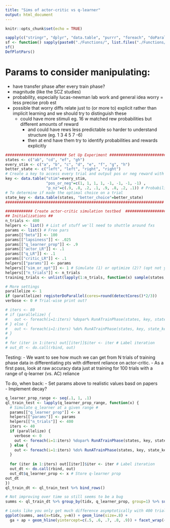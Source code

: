```yaml
---
title: "Sims of actor-critic vs q-learner"
output: html_document
---
```


```r
knitr::opts_chunk$set(echo = TRUE)
``` 

```r
sapply(c("stringr", "dplyr", "data.table", "purrr", "foreach", "doParallel", "ggplot2"), require, character=TRUE)
sf <- function() sapply(paste0("./Functions/", list.files("./Functions/", recursive=TRUE)), source) # Source all fxs
sf()
DefPlotPars()
```

# Params to consider manipulating:  
- have transfer phase after every train phase?
- magnitude (like the SCZ studies)   
- probability, especially lucas-newman lab work and general idea worry = less precise prob est  
- possible that worry diffs relate just to (or more to) explicit rather than implicit learning and we should try to 
distinguish these  
  - could have more stimuli eg. 16 w matched rew probabilities but different amounts of reward  
    - and could have rews less predictable so harder to understand structure (eg. 1 3 4 5 7 -6)  
    - then at end have them try to identify probabilities and rewards explicitly  




```r
########################### Set Up Experiment ###########################
states <- c("ab", "cd", "ef", "gh")
every_stim <- c("a", "b", "c", "d", "e", "f", "g", "h")
better_state <- c("left", "left", "right", "right")
# Create a key to access every trial and output pos or neg reward with the appropriate probability  
key <- data.table("stim"=every_stim, 
                  "pos_or_neg"=c(1, 1, 1, 1, -1, -1, -1, -1) , 
                  "p_nz"=c(.9, .8, .2, .1, .9, .8, .2, .1)) # Probability of non-zero outcome
# To determine if made the optimal choice on a trial
state_key <- data.table(states, "better_choice"=better_state)
######################################################################

############ Create actor-critic simulation testbed  ##################
## Initializations ##
n_trials <- 400
helpers <- list() # List of stuff we'll need to shuttle around fxs 
params <- list() # Free pars
params[["beta"]] <- 100
params[["lapsiness"]] <- .025
params[["q_learner_prop"]] <- .9
params[["actor_LR"]] <- .1
params[["q_LR"]] <- .1
params[["critic_LR"]] <- .1
helpers[["params"]] <- params
helpers[["sim_or_opt"]] <- 1 # Simulate (1) or optimize (2)? (opt not yet built)
helpers[["n_trials"]] <- n_trials
training_trials <- unlist(lapply(1:n_trials, function(x) sample(states, 1))) # 1 training phase

# More settings
parallelize <- 1
if (parallelize) registerDoParallel(cores=round(detectCores()*2/3))
verbose <- 0 # Trial-wise print out?

# iters <- 80
# if (parallelize) {
#   out <- foreach(i=1:iters) %dopar% RunATrainPhase(states, key, state_key, helpers, verbose)   
# } else {
#   out <- foreach(i=1:iters) %do% RunATrainPhase(states, key, state_key, helpers, verbose)   
# }
# 
# for (iter in 1:iters) out[[iter]]$iter <- iter # Label iteration
# out_dt <- do.call(rbind, out)
```

Testing: 
- We want to see how much we can get from N trials of training phase data in differentiating pts with different reliance on actor-critic. 
  - As a first pass, look at raw accuracy data just at training for 100 trials with a range of q-learner (vs. AC) reliance  


To do, when back: 
- Set params above to realistic values basd on papers  
- Implement decay?  

```r
q_learner_prop_range <- seq(.1, 1, .1)
ql_train_test <- lapply(q_learner_prop_range, function(x) {
  # Simulate q_learner at a given range #
  params[["q_learner_prop"]] <- x
  helpers[["params"]] <- params
  helpers[["n_trials"]] <- 400
  iters <- 40
  if (parallelize) {
    verbose <- 0
    out <- foreach(i=1:iters) %dopar% RunATrainPhase(states, key, state_key, helpers, verbose)   
  } else {
    out <- foreach(i=1:iters) %do% RunATrainPhase(states, key, state_key, helpers, verbose)   
  }
  
  for (iter in 1:iters) out[[iter]]$iter <- iter # Label iteration
  out_dt <- do.call(rbind, out)
  out_dt$q_learner_prop <- x # Store q-learner prop
out_dt
})
ql_train_dt <- ql_train_test %>% bind_rows()
```


```r
# Not improving over time so still seems to be a bug
summs <- ql_train_dt %>% group_by(tidx, q_learner_prop, group=1) %>% summarize(m=mean(correct))

# Looks like you only get much difference asymptotically with 400 trials
ggplot(summs, aes(x=tidx, y=m)) + geom_line(size=.8) + 
  ga + ap + geom_hline(yintercept=c(.5, .6, .7, .8, .9)) + facet_wrap(~ q_learner_prop) 
```
